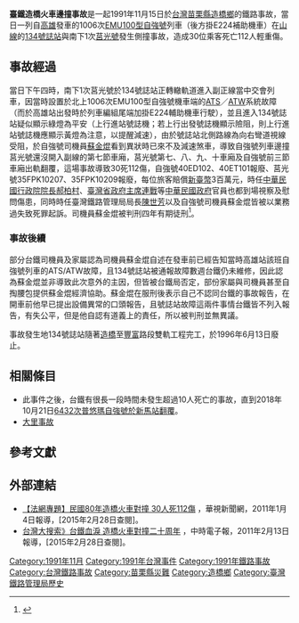 {{NoteTA
|G1=Transport
|G2=Unit}}{{Infobox rail accident
| title            = 臺鐵造橋列車衝撞事故
| boxwidth         = 
| image            = 
| image_alt        = 
| image_width      = 
| caption          = 
| date             = 1991年11月15日
| time             = 
| location         = [[苗栗縣|苗栗縣]][[造橋鄉|造橋鄉]]
| location-dist    = 
| location-dist-mi = 
| location-dir     = 
| location-city    = 
| coordinates      = 
| country          = {{TWN}}
| line             = [[臺中線|山線]]（[[台中線|台中線]]）
| operator         = [[臺灣鐵路管理局|臺灣鐵路管理局]]
| type             = [[車禍|車禍]]
| cause            = 冒進號誌、疑似號誌故障、自動煞車系統失靈
| trains           = 
| pax              = 
| deaths           = 30
| injuries         = 112
| damage           = 
| map              = 
| map_name         = 
| map_state        = 
}}
'''臺鐵造橋火車邊撞事故'''是一起1991年11月15日於[[台灣|台灣]][[苗栗縣|苗栗縣]][[造橋鄉|造橋鄉]]的鐵路事故，當日一列自[[高雄車站|高雄]]發車的1006次[[台鐵EMU100型電聯車|EMU100型]][[自強號|自強號]]列車（後方掛E224補助機車）在[[臺中線|山線]]的[[134號誌站|134號誌站]]與南下1次[[莒光號|莒光號]]發生側撞事故，造成30位乘客死亡112人輕重傷。

==事故經過==
當日下午四時，南下1次莒光號於134號誌站正轉轍軌道進入副正線當中交會列車，因當時設置於北上1006次EMU100型自強號機車端的[[自動列車停止裝置|ATS]]／[[自動列車警告裝置|ATW]]系統故障（而於高雄站出發時於列車編組尾端加掛E224輔助機車行駛），並且進入134號誌站疑似顯示綠燈為平安（上行進站號誌機；若上行出發號誌機顯示險阻，則上行進站號誌機應顯示黃燈為注意，以提醒減速），由於號誌站北側路線為向右彎道視線受阻，於自強號司機員[[蘇金焜|蘇金焜]]看到異狀時已來不及減速煞車，導致自強號列車邊撞莒光號還沒開入副線的第七節車廂，莒光號第七、八、九、十車廂及自強號前三節車廂出軌翻覆，這場事故導致30死112傷，自強號40ED102、40ET101報廢、莒光號35FPK10207、35FPK10209報廢，每位旅客賠償[[新臺幣|新臺幣]]3百萬元，時任[[中華民國行政院院長|中華民國行政院院長]][[郝柏村|郝柏村]]、[[臺灣省政府主席|臺灣省政府主席]][[連戰|連戰]]等[[中華民國政府|中華民國政府]]官員也都到場視察及慰問傷患，同時時任臺灣鐵路管理局局長[[陳世芳|陳世芳]]以及自強號司機員蘇金焜皆被以業務過失致死罪起訴。司機員蘇金焜被判刑四年有期徒刑<ref>{{cite news|url=http://news.cts.com.tw/cts/general/201101/201101040644985.html|title=造橋火車對撞 30人死112傷|work=《華視新聞單元：法網》|publisher=華視主頻道|date=2011-01-04|accessdate=2011-01-06|language=zh-tw|archive-date=2020-12-21|archive-url=https://web.archive.org/web/20201221075207/http://news.cts.com.tw/cts/general/201101/201101040644985.html|dead-url=no}}</ref>。

=== 事故後續 ===
部分台鐵司機員及家屬認為司機員蘇金焜自述在發車前已經告知當時高雄站該班自強號列車的ATS/ATW故障，且134號誌站被通報故障數週台鐵仍未維修，因此認為蘇金焜並非導致此次意外的主因，但皆被台鐵局否定，部份家屬與司機員甚至自掏腰包提供蘇金焜經濟協助。蘇金焜在服刑後表示自己不認同台鐵的事故報告，在開車前他早已提出設備異常的口頭報告，且號誌站故障這兩件事情台鐵皆不列入報告，有失公平，但是他自認有道義上的責任，所以被判刑並無異議。

事故發生地134號誌站隨著[[造橋車站|造橋]]至[[豐富車站_(台灣)|豐富]]路段雙軌工程完工，於1996年6月13日廢止。

== 相關條目 ==
* 此事件之後，台鐵有很長一段時間未發生超過10人死亡的事故，直到2018年10月21日[[2018年宜蘭普悠瑪列車出軌事故|6432次普悠瑪自強號於新馬站翻覆]]。
* [[2007年臺鐵大里車站列車事故|大里事故]]
== 參考文獻 ==
{{reflist}}

== 外部連結 ==
* [https://news.cts.com.tw/cts/general/201101/201101040644985.html 【法網專題】民國80年造橋火車對撞 30人死112傷] {{Wayback|url=https://news.cts.com.tw/cts/general/201101/201101040644985.html |date=20201221075207 }}，華視新聞網，2011年1月4日報導，[2015年2月28日查閱]。
* [http://video.chinatimes.com/video-report-cnt.aspx?tid=1118&nid=12732 台灣大搜索》台鐵血淚 造橋火車對撞二十周年] {{Wayback|url=http://video.chinatimes.com/video-report-cnt.aspx?tid=1118&nid=12732 |date=20150402135637 }}，中時電子報，2011年2月13日報導，[2015年2月28日查閱]。

{{臺灣鐵道史}}
{{portal bar|中華民國|臺灣|苗栗|鐵路|臺灣鐵路運輸|災害}}
[[Category:1991年11月|Category:1991年11月]]
[[Category:1991年台灣事件|Category:1991年台灣事件]]
[[Category:1991年鐵路事故|Category:1991年鐵路事故]]
[[Category:台灣鐵路事故|Category:台灣鐵路事故]]
[[Category:苗栗縣災難|Category:苗栗縣災難]]
[[Category:造橋鄉|Category:造橋鄉]]
[[Category:臺灣鐵路管理局歷史|Category:臺灣鐵路管理局歷史]]